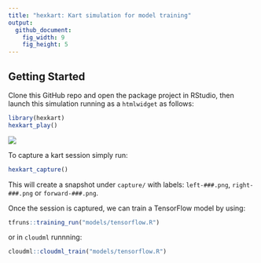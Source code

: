 ```yaml
---
title: "hexkart: Kart simulation for model training"
output:
  github_document:
    fig_width: 9
    fig_height: 5
---
```


## Getting Started

Clone this GitHub repo and open the package project in RStudio, then launch this 
simulation running as a `htmlwidget` as follows:

```r
library(hexkart)
hexkart_play()
```

![](tools/README/kart-demo.gif)

To capture a kart session simply run:

```r
hexkart_capture()
```

This will create a snapshot under `capture/` with labels: `left-###.png`,
`right-###.png` or `forward-###.png`.

Once the session is captured, we can train a TensorFlow model by using:

```r
tfruns::training_run("models/tensorflow.R")
```

or in `cloudml` runnning:

```r
cloudml::cloudml_train("models/tensorflow.R")
```